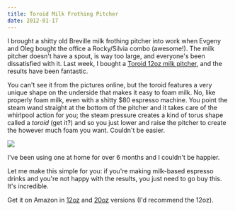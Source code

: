 ```yaml
---
title: Toroid Milk Frothing Pitcher
date: 2012-01-17
---
```



I brought a shitty old Breville milk frothing pitcher into work when Evgeny and Oleg bought the office a Rocky/Silvia combo (awesome!). The milk pitcher doesn't have a spout, is way too large, and everyone's been dissatisfied with it. Last week, I bought a [Toroid 12oz milk pitcher](http://www.amazon.com/gp/product/B0054SCEZC/ref=as_li_ss_tl?ie=UTF8&tag=ashfur-20&linkCode=as2&camp=1789&creative=390957&creativeASIN=B0054SCEZC), and the results have been fantastic.

You can't see it from the pictures online, but the toroid features a very unique shape on the underside that makes it easy to foam milk. No, like properly foam milk, even with a shitty $80 espresso machine. You point the steam wand straight at the bottom of the pitcher and it takes care of the whirlpool action for you; the steam pressure creates a kind of torus shape called a _toroid&nbsp;_(get it?) and so you just lower and raise the pitcher to create the however much foam you want. Couldn't be easier.

 ![](./A77E4179C0ED44BF9097D0B104462883.png)

I've been using one at home for over 6 months and I couldn't be happier.

Let me make this simple for you: if you're making milk-based espresso drinks and you're not happy with the results, you just need to go buy this. It's incredible.

Get it on Amazon in [12oz](http://www.amazon.com/gp/product/B0054SCEZC/ref=as_li_ss_tl?ie=UTF8&tag=ashfur-20&linkCode=as2&camp=1789&creative=390957&creativeASIN=B0054SCEZC) and [20oz](http://www.amazon.com/gp/product/B005LDZFEW/ref=as_li_ss_tl?ie=UTF8&tag=ashfur-20&linkCode=as2&camp=1789&creative=390957&creativeASIN=B005LDZFEW) versions (I'd recommend the 12oz).


  